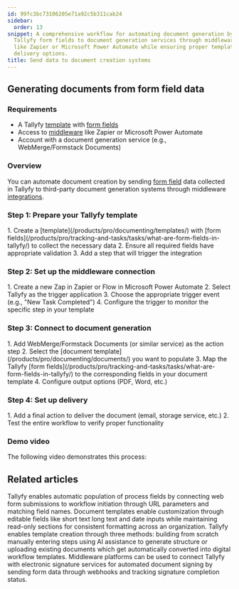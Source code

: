```yaml
---
id: 99fc3bc73106205e71a92c5b311cab24
sidebar:
  order: 13
snippet: A comprehensive workflow for automating document generation by connecting
  Tallyfy form fields to document generation services through middleware platforms
  like Zapier or Microsoft Power Automate while ensuring proper template setup and
  delivery options.
title: Send data to document creation systems
---
```



## Generating documents from form field data

### Requirements
- A Tallyfy [template](/products/pro/documenting/templates/) with [form fields](/products/pro/tracking-and-tasks/tasks/what-are-form-fields-in-tallyfy/)
- Access to [middleware](/products/pro/integrations/middleware/) like Zapier or Microsoft Power Automate
- Account with a document generation service (e.g., WebMerge/Formstack Documents)

### Overview
You can automate document creation by sending [form field](/products/pro/tracking-and-tasks/tasks/what-are-form-fields-in-tallyfy/) data collected in Tallyfy to third-party document generation systems through middleware [integrations](/products/pro/integrations/).

### Step 1: Prepare your Tallyfy template
<Steps>
1. Create a [template](/products/pro/documenting/templates/) with [form fields](/products/pro/tracking-and-tasks/tasks/what-are-form-fields-in-tallyfy/) to collect the necessary data
2. Ensure all required fields have appropriate validation
3. Add a step that will trigger the integration
</Steps>

### Step 2: Set up the middleware connection
<Steps>
1. Create a new Zap in Zapier or Flow in Microsoft Power Automate
2. Select Tallyfy as the trigger application
3. Choose the appropriate trigger event (e.g., "New Task Completed")
4. Configure the trigger to monitor the specific step in your template
</Steps>

### Step 3: Connect to document generation
<Steps>
1. Add WebMerge/Formstack Documents (or similar service) as the action step
2. Select the [document template](/products/pro/documenting/documents/) you want to populate
3. Map the Tallyfy [form fields](/products/pro/tracking-and-tasks/tasks/what-are-form-fields-in-tallyfy/) to the corresponding fields in your document template
4. Configure output options (PDF, Word, etc.)
</Steps>

### Step 4: Set up delivery
<Steps>
1. Add a final action to deliver the document (email, storage service, etc.)
2. Test the entire workflow to verify proper functionality
</Steps>

### Demo video
The following video demonstrates this process:

<lite-vimeo videoid="311699511"></lite-vimeo>


## Related articles
<CardGrid>
<LinkTitleCard header="<b>Launching > Launch a process from a web form</b>" href="/products/pro/launching/how-to-launch-a-tallyfy-process-from-a-webform/" > Tallyfy enables automatic population of process fields by connecting web form submissions to workflow initiation through URL parameters and matching field names. </LinkTitleCard>
<LinkTitleCard header="<b>Documents > Add fields to document templates</b>" href="/products/pro/documenting/documents/how-can-i-add-editable-fields-to-my-tallyfy-documents/" > Document templates enable customization through editable fields like short text long text and date inputs while maintaining read-only sections for consistent formatting across an organization. </LinkTitleCard>
<LinkTitleCard header="<b>Templates > Create a template</b>" href="/products/pro/documenting/templates/create-template/" > Tallyfy enables template creation through three methods: building from scratch manually entering steps using AI assistance to generate structure or uploading existing documents which get automatically converted into digital workflow templates. </LinkTitleCard>
<LinkTitleCard header="<b>Documents > Digital signatures using middleware</b>" href="/products/pro/documenting/documents/how-can-i-automate-document-signing-with-tallyfy/" > Middleware platforms can be used to connect Tallyfy with electronic signature services for automated document signing by sending form data through webhooks and tracking signature completion status. </LinkTitleCard>
</CardGrid>